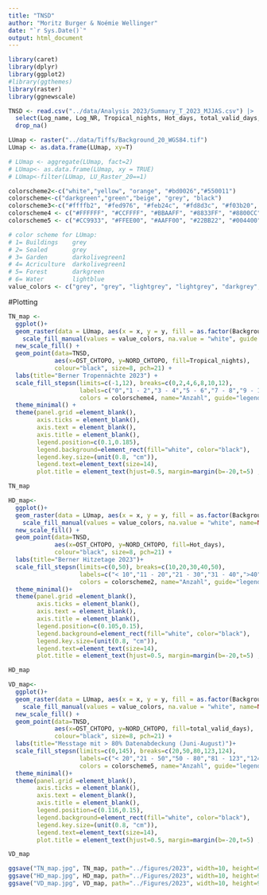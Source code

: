 ```yaml
---
title: "TNSD"
author: "Moritz Burger & Noémie Wellinger"
date: "`r Sys.Date()`"
output: html_document
---
```


```r
library(caret)
library(dplyr)
library(ggplot2)
#library(ggthemes)
library(raster)
library(ggnewscale)
```


```r
TNSD <- read.csv("../data/Analysis 2023/Summary_T_2023_MJJAS.csv") |>
  select(Log_name, Log_NR, Tropical_nights, Hot_days, total_valid_days, NORD_CHTOPO, OST_CHTOPO) |>
  drop_na()

```

```r
LUmap <- raster("../data/Tiffs/Background_20_WGS84.tif")
LUmap <- as.data.frame(LUmap, xy=T)

# LUmap <- aggregate(LUmap, fact=2)
# LUmap<- as.data.frame(LUmap, xy = TRUE)
# LUmap<-filter(LUmap, LU_Raster_20==1)

colorscheme2<-c("white","yellow", "orange", "#bd0026","#550011")
colorscheme<-c("darkgreen","green","beige", "grey", "black")
colorscheme3<-c("#ffffb2", "#fed976", "#feb24c", "#fd8d3c", "#f03b20", "#bd0026")
colorscheme4 <- c("#FFFFFF", "#CCFFFF", "#BBAAFF", "#8833FF", "#8800CC", "#550028")
colorscheme5 <- c("#CC9933", "#FFEE00", "#AAFF00", "#22BB22", "#004400")

# color scheme for LUmap:
# 1= Buildings    grey
# 2= Sealed       grey
# 3= Garden       darkolivegreen1
# 4= Acriculture  darkolivegreen1
# 5= Forest       darkgreen
# 6= Water        lightblue
value_colors <- c("grey", "grey", "lightgrey", "lightgrey", "darkgrey", "lightblue")

```


#Plotting
```r
TN_map <-
  ggplot()+
  geom_raster(data = LUmap, aes(x = x, y = y, fill = as.factor(Background_20_WGS84))) +
    scale_fill_manual(values = value_colors, na.value = "white", guide = F) +
  new_scale_fill() +
  geom_point(data=TNSD, 
             aes(x=OST_CHTOPO, y=NORD_CHTOPO, fill=Tropical_nights), 
             colour="black", size=8, pch=21) +
  labs(title="Berner Tropennächte 2023") +
  scale_fill_stepsn(limits=c(-1,12), breaks=c(0,2,4,6,8,10,12), 
                    labels=c("0","1 - 2","3 - 4","5 - 6","7 - 8","9 - 10","> 10"),
                    colors = colorscheme4, name="Anzahl", guide="legend") +
  theme_minimal() +
  theme(panel.grid =element_blank(),
        axis.ticks = element_blank(),
        axis.text = element_blank(),
        axis.title = element_blank(),
        legend.position=c(0.1,0.185),
        legend.background=element_rect(fill="white", color="black"),
        legend.key.size=(unit(0.8, "cm")),
        legend.text=element_text(size=14),
        plot.title = element_text(hjust=0.5, margin=margin(b=-20,t=5) ,size=18))

TN_map
```

```r
HD_map<-
  ggplot()+
  geom_raster(data = LUmap, aes(x = x, y = y, fill = as.factor(Background_20_WGS84))) +
    scale_fill_manual(values = value_colors, na.value = "white", name=NULL, guide = F) +
  new_scale_fill() +
  geom_point(data=TNSD, 
             aes(x=OST_CHTOPO, y=NORD_CHTOPO, fill=Hot_days), 
             colour="black", size=8, pch=21) + 
  labs(title="Berner Hitzetage 2023")+
  scale_fill_stepsn(limits=c(0,50), breaks=c(10,20,30,40,50), 
                    labels=c("< 10","11 - 20","21 - 30","31 - 40",">40"),
                    colors = colorscheme2, name="Anzahl", guide="legend")+
  theme_minimal()+
  theme(panel.grid =element_blank(),
        axis.ticks = element_blank(),
        axis.text = element_blank(),
        axis.title = element_blank(),
        legend.position=c(0.105,0.15),
        legend.background=element_rect(fill="white", color="black"),
        legend.key.size=(unit(0.8, "cm")),
        legend.text=element_text(size=14),
        plot.title = element_text(hjust=0.5, margin=margin(b=-20,t=5) ,size=18))

HD_map
```

```r
VD_map<-
  ggplot()+
  geom_raster(data = LUmap, aes(x = x, y = y, fill = as.factor(Background_20_WGS84))) +
    scale_fill_manual(values = value_colors, na.value = "white", name=NULL, guide = F) +
  new_scale_fill() +
  geom_point(data=TNSD, 
             aes(x=OST_CHTOPO, y=NORD_CHTOPO, fill=total_valid_days), 
             colour="black", size=8, pch=21) + 
  labs(title="Messtage mit > 80% Datenabdeckung (Juni-August)")+
  scale_fill_stepsn(limits=c(0,145), breaks=c(20,50,80,123,124), 
                    labels=c("< 20","21 - 50","50 - 80","81 - 123","124 (alle)"),
                    colors = colorscheme5, name="Anzahl", guide="legend")+
  theme_minimal()+
  theme(panel.grid =element_blank(),
        axis.ticks = element_blank(),
        axis.text = element_blank(),
        axis.title = element_blank(),
        legend.position=c(0.116,0.15),
        legend.background=element_rect(fill="white", color="black"),
        legend.key.size=(unit(0.8, "cm")),
        legend.text=element_text(size=14),
        plot.title = element_text(hjust=0.5, margin=margin(b=-20,t=5) ,size=18))

VD_map
```


```r
ggsave("TN_map.jpg", TN_map, path="../figures/2023", width=10, height=9.5375)
ggsave("HD_map.jpg", HD_map, path="../Figures/2023", width=10, height=9.5375)
ggsave("VD_map.jpg", VD_map, path="../Figures/2023", width=10, height=9.5375)
```




